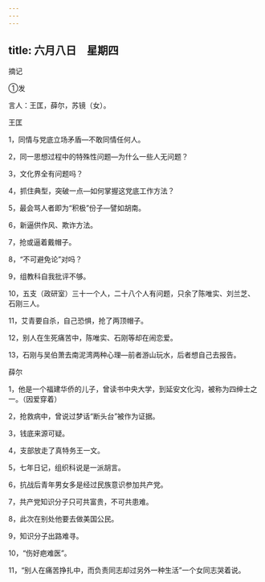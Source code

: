```yaml
---
---
---
```

title: 六月八日　星期四
---




摘记

①发

言人：王匡，薛尔，苏镜（女）。

王匡

1，同情与党底立场矛盾―不敢同情任何人。

2，同一思想过程中的特殊性问题―为什么一些人无问题？

3，文化界全有问题吗？

4，抓住典型，突破一点―如何掌握这党底工作方法？

5，最会骂人者即为“积极”份子―譬如胡南。

6，新逼供作风、欺诈方法。

7，抢或逼着戴帽子。

8，“不可避免论”对吗？

9，组教科自我批评不够。

10，五支（政研室）三十一个人，二十八个人有问题，只余了陈唯实、刘兰芝、石刚三人。

11，艾青要自杀，自己恐惧，抢了两顶帽子。

12，别人在生死痛苦中，陈唯实、石刚等却在闹恋爱。

13，石刚与吴伯萧去南泥湾两种心理―前者游山玩水，后者想自己去报告。

薛尔

1，他是一个福建华侨的儿子，曾读书中央大学，到延安文化沟，被称为四绅士之一。（因爱穿着）

2，抢救病中，曾说过梦话“断头台”被作为证据。

3，钱底来源可疑。

4，支部放走了真特务王一文。

5，七年日记，组织科说是一派胡言。

6，抗战后青年男女多是经过民族意识参加共产党。

7，共产党知识分子只可共富贵，不可共患难。

8，此次在别处他要去做美国公民。

9，知识分子出路难寻。

10，“伤好疤难医”。

11，“别人在痛苦挣扎中，而负责同志却过另外一种生活”一个女同志哭着说。